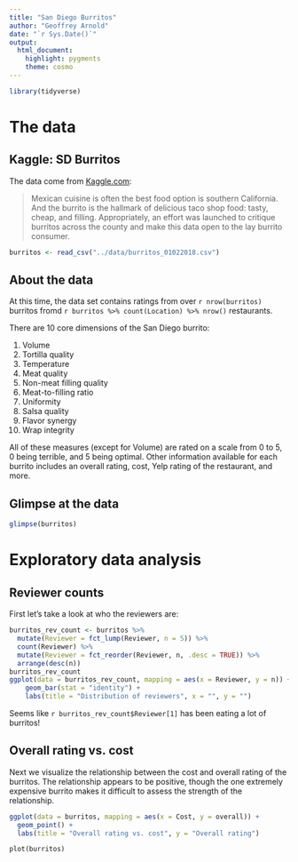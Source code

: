 ```yaml
---
title: "San Diego Burritos"
author: "Geoffrey Arnold"
date: "`r Sys.Date()`"
output: 
  html_document: 
    highlight: pygments
    theme: cosmo
---
```


```r
library(tidyverse)
```

# The data

## Kaggle: SD Burritos

The data come from [Kaggle.com](https://www.kaggle.com/srcole/burritos-in-san-diego):

>Mexican cuisine is often the best food option is southern California. And the 
>burrito is the hallmark of delicious taco shop food: tasty, cheap, and filling. 
>Appropriately, an effort was launched to critique burritos across the county 
>and make this data open to the lay burrito consumer. 

```r
burritos <- read_csv("../data/burritos_01022018.csv")
```

## About the data

At this time, the data set contains ratings from over `r nrow(burritos)` 
burritos fromd `r burritos %>% count(Location) %>% nrow()` restaurants.

There are 10 core dimensions of the San Diego burrito:

 1. Volume 
 1. Tortilla quality 
 1. Temperature 
 1. Meat quality 
 1. Non-meat filling quality 
 1. Meat-to-filling ratio 
 1. Uniformity 
 1. Salsa quality 
 1. Flavor synergy 
 1. Wrap integrity

All of these measures (except for Volume) are rated on a scale from 0 to 5, 0 
being terrible, and 5 being optimal. Other information available for each 
burrito includes an overall rating, cost, Yelp rating of the restaurant, and more.

## Glimpse at the data

```r
glimpse(burritos)
```

# Exploratory data analysis

## Reviewer counts

First let's take a look at who the reviewers are:

```r
burritos_rev_count <- burritos %>%
  mutate(Reviewer = fct_lump(Reviewer, n = 5)) %>%
  count(Reviewer) %>%
  mutate(Reviewer = fct_reorder(Reviewer, n, .desc = TRUE)) %>%
  arrange(desc(n))
burritos_rev_count
ggplot(data = burritos_rev_count, mapping = aes(x = Reviewer, y = n)) +
    geom_bar(stat = "identity") +
    labs(title = "Distribution of reviewers", x = "", y = "")
```

Seems like `r burritos_rev_count$Reviewer[1]`  has been eating a lot of burritos!

## Overall rating vs. cost

Next we visualize the relationship between the cost and overall rating of the 
burritos. The relationship appears to be positive, though the one extremely 
expensive burrito makes it difficult to assess the strength of the relationship.

```r
ggplot(data = burritos, mapping = aes(x = Cost, y = overall)) +
  geom_point() +
  labs(title = "Overall rating vs. cost", y = "Overall rating")
```


`plot(burritos)`